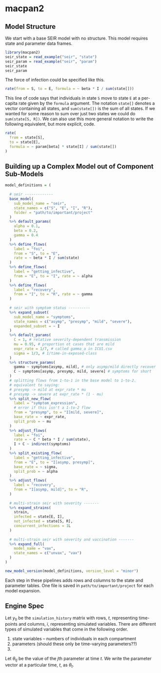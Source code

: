 # macpan2

## Model Structure

We start with a base SEIR model with no structure. This model requires state and parameter data frames.

```r
library(macpan2)
seir_state = read_example("seir", "state")
seir_param = read_example("seir", "param")
seir_state
seir_param
```

The force of infection could be specified like this.

```r
rate(from = S, to = E, formula = ~ beta * I / sum(state[]))
```

This line of code says that individuals in state `S` move to state `E` at a per-capita rate given by the `formula` argument. The notation `state[]` denotes a vector containing all states, and `sum(state[])` is the sum of all states. If we wanted for some reason to sum over just two states we could do `sum(state[S, R])`. We can also use this more general notation to write the following equivalent, but more explicit, code.

```r
rate(
  from = state[S], 
  to = state[E], 
  formula = ~ param[beta] * state[I] / sum(state[])
)
```


## Building up a Complex Model out of Component Sub-Models

```r
model_definitions = (
  
  # seir -------------
  base_model(
    sub_model_name = "seir",
    state_names = c("S", "E", "I", "R"),
    folder = "path/to/important/project"
  )
  %>% default_params(
    alpha = 0.1, 
    beta = 0.2,
    gamma = 0.4
  )
  %>% define_flows(
    label = "foi", 
    from = "S", to = "E", 
    rate = ~ beta * I / sum(state)
  )
  %>% define_flows(
    label = "getting_infective",
    from = "E", to = "I", rate = ~ alpha
  )
  %>% define_flows(
    label = "recovery",
    from = "I", to = "R", rate = ~ gamma
  )
  
  # seir with symptom status ----------
  %>% expand_subset(
    sub_model_name = "symptoms",
    state_names = c("asymp", "presymp", "mild", "severe"),
    expanded_subset = ~ I
  )
  %>% default_params(
    C = 1, # relative severity-dependent transmission
    mu = 0.95, # proportion ot cases that are mild
    expr_rate = 1/7, # called gamma_a in ICU1.csv
    sigma = 1/3, # 1/time-in-exposed-class
  )
  %>% structure_params(
    gamma ~ symptoms[asymp, mild], # only asymp/mild directly recover
    C ~ symptoms[asymp, presymp, mild, severe] # symptoms for short
  )
  # splitting flows from 1-to-1 in the base model to 1-to-2.
  # equivalent to saying:
  # presymp -> mild at expr_rate * mu
  # presymp -> severe at expr_rate * (1 - mu)
  %>% split_new_flow(
    label = "symptom_expression",
    # error if this isn't a 1-to-2 flow
    from = "presymp", to = "I[mild, severe]", 
    base_rate = ~ expr_rate,
    split_prob = ~ mu
  )
  %>% adjust_flows(
    label = "foi",
    rate = ~ C * beta * I / sum(state),
    I + C ~ indirect(symptoms)
  )
  %>% split_existing_flow(
    label = "getting_infective",
    from = "E", to = "I[asymp, presymp]",
    base_rate = ~ sigma,
    split_prob = ~ alpha
  )
  %>% adjust_flows(
    label = "recovery",
    from = "I[asymp, mild]", to = "R",
  )
  
  # multi-strain seir with severity -------
  %>% expand_strains(
    strain, 
    infected = state[E, I], 
    not_infected = state[S, R],
    concurrent_infections = 1L
  )
  
  # multi-strain seir with severity and vaccination -------
  %>% expand_full(
    model_name = "vax",
    state_names = c("unvax", "vax")
  )
)
```

```r
new_model_version(model_definitions, version_level = "minor")
```

Each step in these pipelines adds rows and columns to the state and parameter tables. One file is saved in `path/to/important/project` for each model expansion.


## Engine Spec

Let $y_{ti}$ be the `simulation_history` matrix with rows, $t$, representing time-points and columns, $i$, representing simulated variables. There are different types of simulated variables that come in the following order.

1. state variables -- numbers of individuals in each compartment
2. parameters (should these only be time-varying parameters??)
3. 

Let $\theta_{tj}$ be the value of the $j$th parameter at time $t$. We write the parameter vector at a particular time, $t$, as $\theta_t$.
